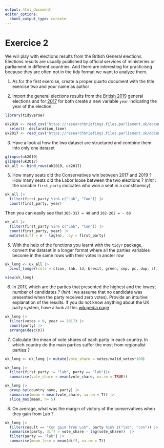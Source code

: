 ```yaml
---
output: html_document
editor_options: 
  chunk_output_type: console
---
```


# Exercice 2

We will play with elections results from the British General elections. Elections results are usually published by official services of ministeries or parliament in different countries. And there are interesting for practicisng because they are often not in the tidy format we want to analyze them.

1.  As for the first exercise, create a proper quarto document with the title exercise two and your name as author

2.  Import the general elections results from the [British 2019](https://commonslibrary.parliament.uk/research-briefings/cbp-8749/) general elections and for [2017](https://commonslibrary.parliament.uk/research-briefings/cbp-7979/) for both create a new variable `year` indicating the year of the election.

```r
library(tidyverse)

uk2019 <- read_csv("https://researchbriefings.files.parliament.uk/documents/CBP-8749/HoC-GE2019-results-by-constituency-csv.csv") |> mutate(year = 2019) |> 
  select(- declaration_time)
uk2017 <- read_csv("https://researchbriefings.files.parliament.uk/documents/CBP-7979/HoC-GE2017-constituency-results.csv") |> mutate(year = 2017)
```

3.  Have a look at how the two dataset are structured and combine them into only one dataset

```r
glimpse(uk2019)
glimpse(uk2017)
uk_all <- bind_rows(uk2019, uk2017)

```

5.  How many seats did the Conservatives win between 2017 and 2019 ? How many seats did the Labor loose between the two elections ? (*hint* : the variable `first_party` indicates who won a seat in a constituency)

```r
uk_all |> 
  filter(first_party %in% c("Lab", "Con")) |> 
  count(first_party, year) 
```

Then you can easily see that `365-317 = 48` and `202-262 = - 60`

```r
uk_all |> 
  filter(first_party %in% c("Lab", "Con")) |> 
  count(first_party, year) |> 
  mutate(diff = n - lag(n), .by = first_party)
```

5.  With the help of the functions you learnt with the `tidyr` package, convert the dataset in a longer format where all the parties variables become in the same rows with their votes in anoter row

```r
uk_long <- uk_all |> 
  pivot_longer(cols = c(con, lab, ld, brexit, green, snp, pc, dup, sf, sdlp, uup, alliance, ukip), names_to = "party", values_to = "votes")

view(uk_long)
```

6.  In 2017, which are the parties that presented the highest and the lowest number of candidates ? (*hint* : we assume that no candidate was presented when the party received zero votes). Provide an intuitive explanation of the results. If you do not know anything about the UK party system, have a look at this [wikipedia page](https://en.wikipedia.org/wiki/List_of_political_parties_in_the_United_Kingdom)

```r
uk_long |>
  filter(votes > 0, year == 2017) |>
  count(party) |> 
  arrange(desc(n))
```

7.  Calculate the mean of vote shares of each party in each country. In which country do the main parties suffer the most from regionalist parties ?

```r

uk_long <- uk_long |> mutate(vote_share = votes/valid_votes*100)

uk_long |> 
  filter(first_party != "lab", party == "lab")|> 
  summarise(vote_share = mean(vote_share, na.rm = TRUE))

uk_long |> 
  group_by(country_name, party) |> 
  summarise(mean = mean(vote_share, na.rm = T)) |> 
  slice_max(mean, n= 5)
```

8.  On average, what was the margin of victory of the conservatives when they gain from Lab ?

```r
uk_long |> 
  filter(result == "Con gain from Lab", party %in% c("lab", "con")) |> 
  summarise(party, diff = vote_share - lag(vote_share))  |> 
  filter(party == "lab") |> 
  summarise(mean_lose = mean(diff, na.rm = T))

```
